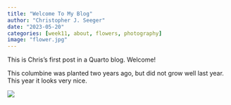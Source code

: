 ```yaml
---
title: "Welcome To My Blog"
author: "Christopher J. Seeger"
date: "2023-05-20"
categories: [week11, about, flowers, photography]
image: "flower.jpg"
---
```


This is Chris's first post in a Quarto blog. Welcome!

This columbine was planted two years ago, but did not grow well last year. This year it looks very nice.

![](flower.jpg)


